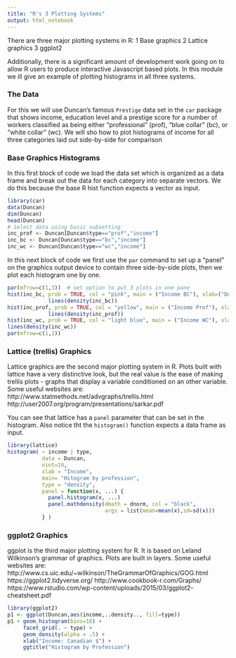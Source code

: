 ```yaml
---
title: "R's 3 Plotting Systems"
output: html_notebook
---
```



There are three major plotting systems in R:
1 Base graphics
2 Lattice graphics
3 ggplot2 

Additionally, there is a significant amount of development work going on to allow R users to produce interactive Javascript based plots. In this module we ill give an example of plotting histograms in all three systems.

### The Data
For this we will use Duncan's famous `Prestige` data set in the `car` package that shows income, education level and a prestige score for a number of workers classified as being either "professional" (prof), "blue collar" (bc), or "white collar" (wc). We will sho how to plot histograms of income for all three categories laid out side-by-side for comparison

### Base Graphics Histograms

In this first block of code we load the data set which is organized as a data frame and break out the data for each category into separate vectors. We do this because the base R hist function expects a vector as input.
```r
library(car)
data(Duncan)
dim(Duncan)
head(Duncan)
# Select data using basic subsetting
inc_prof <- Duncan[Duncan$type=="prof","income"]
inc_bc <- Duncan[Duncan$type=="bc","income"]
inc_wc <- Duncan[Duncan$type=="wc","income"]
```  

In this next block of code we first use the `par` command to set up a "panel" on the graphics output device to contain three side-by-side plots, then we plot each histogram one by one.


```r
par(mfrow=c(1,3))  # set option to put 3 plots in one pane
hist(inc_bc, prob = TRUE, col = "pink", main = ("Income BC"), xlab=("Dollars"))
             lines(density(inc_bc))
hist(inc_prof, prob = TRUE, col = "yellow", main = ("Income Prof"), xlab=("Dollars")) 
             lines(density(inc_prof))
hist(inc_wc, prob = TRUE, col = "light blue", main = ("Income WC"), xlab=("Dollars")) 
lines(density(inc_wc))
par(mfrow=c(1,1))
```   



### Lattice (trellis) Graphics
Lattice graphics are the second major plotting system in R. Plots built with lattice have a very distinctive look, but the real value is the ease of making trellis plots - graphs that display a variable conditioned on an other variable. Some useful websites are: 
http://www.statmethods.net/advgraphs/trellis.html http://user2007.org/program/presentations/sarkar.pdf

You can see that lattice has a `panel` parameter that can be set in the histogram. Also notice tht the `histogram()` function expects a data frame as input.
```r
library(lattice)
histogram( ~ income | type, 
           data = Duncan,
           nint=10,
           xlab = "Income",  
           main= "Hitogram by profession",
           type = "density",
           panel = function(x, ...) {
             panel.histogram(x, ...)
             panel.mathdensity(dmath = dnorm, col = "black",
                               args = list(mean=mean(x),sd=sd(x)))
           } )
```     

### ggplot2 Graphics

ggplot is the third major plotting system for R. It is based on Leland Wilkinson’s grammar of graphics. Plots are built in layers.
Some useful websites are: 
http://www.cs.uic.edu/~wilkinson/TheGrammarOfGraphics/GOG.html 
https://ggplot2.tidyverse.org/
http://www.cookbook-r.com/Graphs/
https://www.rstudio.com/wp-content/uploads/2015/03/ggplot2-cheatsheet.pdf

```r
library(ggplot2)
p1 <- ggplot(Duncan,aes(income,..density.., fill=type))
p1 + geom_histogram(bins=10) + 
     facet_grid(. ~ type) +
     geom_density(alpha = .5) +
     xlab("Income: Canadian $") +
     ggtitle("Histogram by Profession")
```   



